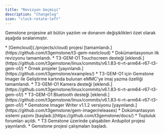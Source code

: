 ```yaml
---
title: "Revizyon Geçmişi"
description: "Changelog"
icon: "clock-rotate-left"
---
```


Gemstone projesine ait bütün yazılım ve donanım değişiklikleri özet olarak aşağıda sıralanmıştır.

<Update label="Ağustos 2025">
  * [Gemcloud](./projects/cloud) projesi [tamamlandı.](https://github.com/t3gemstone/t3-gem-nextcloud)
</Update>

<Update label="Temmuz 2025">
  * Dokümantasyonun ilk revizyonu tamamlandı.
  * T3-GEM-O1 Touchscreen desteği [eklendi.](https://github.com/t3gemstone/linux/commits/v6.1.83-ti-rt-arm64-r67-t3-gem-o1/)
  * Örnek projeler [yayınlandı.](https://github.com/t3gemstone/examples/)
  * T3-GEM-O1 için Gemstone Imager ile Geliştirme kartında bulunan eMMC'ye imaj yazma özelliği tamamlandı.
</Update>

<Update label="Haziran 2025">
  * T3-GEM-O1 Kamera desteği [eklendi.](https://github.com/t3gemstone/linux/commits/v6.1.83-ti-rt-arm64-r67-t3-gem-o1/)
  * T3-GEM-O1 Bluetooth desteği [eklendi.](https://github.com/t3gemstone/linux/commits/v6.1.83-ti-rt-arm64-r67-t3-gem-o1/)
  * Gemstone Imager Writer v1.1.2 versiyonu [yayınlandı.](https://github.com/t3gemstone/gem-imager/releases)
  * Dokümantasyon sistemi yazımı [başladı.](https://github.com/t3gemstone/docs/)
</Update>

<Update label="Nisan 2025">
  * Topluluk forumları açıldı.
  * T3 Gemstone üzerinde çalışabilen Ardupilot projesi yayınlandı.
</Update>

<Update label="Ocak 2025">
  * Gemstone projesi çalışmaları başladı.
</Update>
